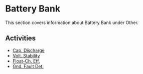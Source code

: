# Battery Bank

This section covers information about Battery Bank under Other.

## Activities

- [Cap. Discharge](/docs/other/battery-bank/cap-discharge)
- [Volt. Stability](/docs/other/battery-bank/volt-stability)
- [Float-Ch. Eff.](/docs/other/battery-bank/float-ch-eff)
- [Gnd. Fault Det.](/docs/other/battery-bank/gnd-fault-det)
